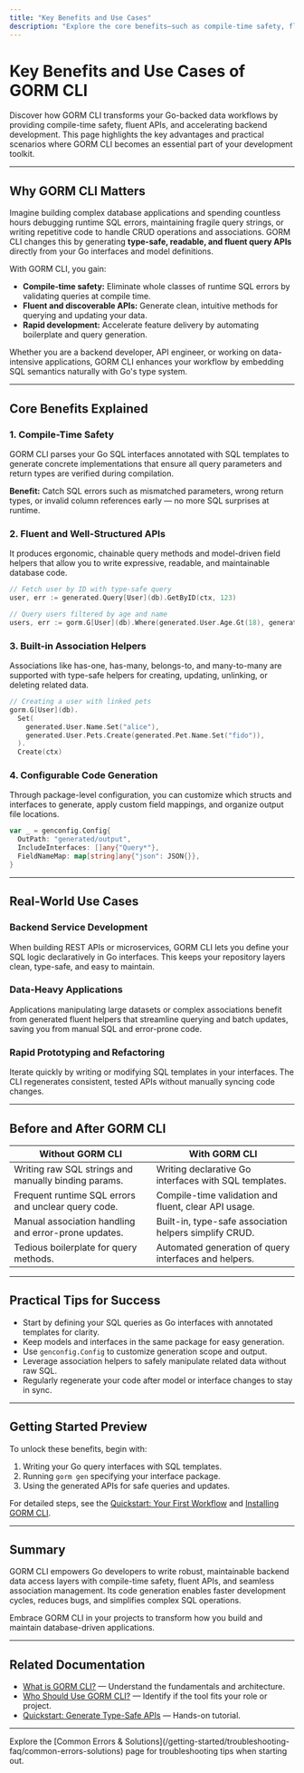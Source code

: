 ```yaml
---
title: "Key Benefits and Use Cases"
description: "Explore the core benefits—such as compile-time safety, fluent APIs, and rapid development—and dive into real-world scenarios where GORM CLI streamlines workflows for backend developers, API engineers, and data-heavy applications."
---
```


# Key Benefits and Use Cases of GORM CLI

Discover how GORM CLI transforms your Go-backed data workflows by providing compile-time safety, fluent APIs, and accelerating backend development. This page highlights the key advantages and practical scenarios where GORM CLI becomes an essential part of your development toolkit.

---

## Why GORM CLI Matters

Imagine building complex database applications and spending countless hours debugging runtime SQL errors, maintaining fragile query strings, or writing repetitive code to handle CRUD operations and associations. GORM CLI changes this by generating **type-safe, readable, and fluent query APIs** directly from your Go interfaces and model definitions.

With GORM CLI, you gain:

- **Compile-time safety:** Eliminate whole classes of runtime SQL errors by validating queries at compile time.
- **Fluent and discoverable APIs:** Generate clean, intuitive methods for querying and updating your data.
- **Rapid development:** Accelerate feature delivery by automating boilerplate and query generation.

Whether you are a backend developer, API engineer, or working on data-intensive applications, GORM CLI enhances your workflow by embedding SQL semantics naturally with Go's type system.

---

## Core Benefits Explained

### 1. Compile-Time Safety

GORM CLI parses your Go SQL interfaces annotated with SQL templates to generate concrete implementations that ensure all query parameters and return types are verified during compilation.

**Benefit:** Catch SQL errors such as mismatched parameters, wrong return types, or invalid column references early — no more SQL surprises at runtime.

### 2. Fluent and Well-Structured APIs

It produces ergonomic, chainable query methods and model-driven field helpers that allow you to write expressive, readable, and maintainable database code.

```go
// Fetch user by ID with type-safe query
user, err := generated.Query[User](db).GetByID(ctx, 123)

// Query users filtered by age and name
users, err := gorm.G[User](db).Where(generated.User.Age.Gt(18), generated.User.Name.Like("%jinzhu%")).Find(ctx)
```

### 3. Built-in Association Helpers

Associations like has-one, has-many, belongs-to, and many-to-many are supported with type-safe helpers for creating, updating, unlinking, or deleting related data.

```go
// Creating a user with linked pets
gorm.G[User](db).
  Set(
    generated.User.Name.Set("alice"),
    generated.User.Pets.Create(generated.Pet.Name.Set("fido")),
  ).
  Create(ctx)
```

### 4. Configurable Code Generation

Through package-level configuration, you can customize which structs and interfaces to generate, apply custom field mappings, and organize output file locations.

```go
var _ = genconfig.Config{
  OutPath: "generated/output",
  IncludeInterfaces: []any{"Query*"},
  FieldNameMap: map[string]any{"json": JSON{}},
}
```

---

## Real-World Use Cases

### Backend Service Development

When building REST APIs or microservices, GORM CLI lets you define your SQL logic declaratively in Go interfaces. This keeps your repository layers clean, type-safe, and easy to maintain.

### Data-Heavy Applications

Applications manipulating large datasets or complex associations benefit from generated fluent helpers that streamline querying and batch updates, saving you from manual SQL and error-prone code.

### Rapid Prototyping and Refactoring

Iterate quickly by writing or modifying SQL templates in your interfaces. The CLI regenerates consistent, tested APIs without manually syncing code changes.

---

## Before and After GORM CLI

| Without GORM CLI                         | With GORM CLI                         |
|----------------------------------------|-------------------------------------|
| Writing raw SQL strings and manually binding params. | Writing declarative Go interfaces with SQL templates. |
| Frequent runtime SQL errors and unclear query code.   | Compile-time validation and fluent, clear API usage.  |
| Manual association handling and error-prone updates. | Built-in, type-safe association helpers simplify CRUD. |
| Tedious boilerplate for query methods.                 | Automated generation of query interfaces and helpers. |

---

## Practical Tips for Success

- Start by defining your SQL queries as Go interfaces with annotated templates for clarity.
- Keep models and interfaces in the same package for easy generation.
- Use `genconfig.Config` to customize generation scope and output.
- Leverage association helpers to safely manipulate related data without raw SQL.
- Regularly regenerate your code after model or interface changes to stay in sync.

---

## Getting Started Preview

To unlock these benefits, begin with:

1. Writing your Go query interfaces with SQL templates.
2. Running `gorm gen` specifying your interface package.
3. Using the generated APIs for safe queries and updates.

For detailed steps, see the [Quickstart: Your First Workflow](/getting-started/project-configuration-run/quickstart-overview) and [Installing GORM CLI](/getting-started/setup-installation/installing-cli).

---

## Summary

GORM CLI empowers Go developers to write robust, maintainable backend data access layers with compile-time safety, fluent APIs, and seamless association management. Its code generation enables faster development cycles, reduces bugs, and simplifies complex SQL operations.

Embrace GORM CLI in your projects to transform how you build and maintain database-driven applications.

---

## Related Documentation

- [What is GORM CLI?](/overview/product-intro/what-is-gorm-cli) — Understand the fundamentals and architecture.
- [Who Should Use GORM CLI?](/overview/product-intro/who-should-use-it) — Identify if the tool fits your role or project.
- [Quickstart: Generate Type-Safe APIs](/guides/getting-started/quickstart-generate-apis) — Hands-on tutorial.


---

<Callout title="Need Help?">
Explore the [Common Errors & Solutions](/getting-started/troubleshooting-faq/common-errors-solutions) page for troubleshooting tips when starting out.
</Callout>

